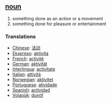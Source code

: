 == [[noun]] == 
# something done as an action or a movement
# something done for pleasure or entertainment

=== Translations === 
*[[Chinese]]: [[活动]]
*[[Ekspreso]]: [[aktivita]]
*[[French]]: [[activité]] 
*[[German]]: [[aktivität]] 
*[[Interlingua]]: [[activitate]] 
*[[Italian]]: [[attività]] 
*[[Norwegian]]: [[aktivitet]]
*[[Portuguese]]: [[atividade]] 
*[[Spanish]]: [[actividad]]
*[[Volapük]]: [[dunöf]]
